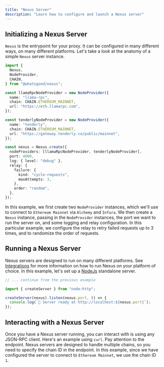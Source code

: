 ```yaml
---
title: "Nexus Server"
description: "Learn how to configure and launch a Nexus server"
---
```


## Initializing a Nexus Server

`Nexus` is the entrypoint for your proxy. It can be configured in many different ways, on many different platforms. Let's take a look at the anatomy of a simple `Nexus` server instance. 

```typescript
import {
  Nexus,
  NodeProvider,
  CHAIN,
} from "@whatsgood/nexus";

const llamaRpcNodeProvider = new NodeProvider({
  name: "llama-rpc",
  chain: CHAIN.ETHEREUM_MAINNET,
  url: "https://eth.llamarpc.com",
});

const tenderlyNodeProvider = new NodeProvider({
  name: "tenderly",
  chain: CHAIN.ETHEREUM_MAINNET,
  url: "https://gateway.tenderly.co/public/mainnet",
});

const nexus = Nexus.create({
  nodeProviders: [llamaRpcNodeProvider, tenderlyNodeProvider],
  port: 4000,
  log: { level: "debug" },
  relay: {
    failure: {
      kind: "cycle-requests",
      maxAttempts: 3,
    },
    order: "random",
  },
});
```

In this example, we first create two `NodeProvider` instances, which we'll use to connect to `Ethereum Mainnet` via `Alchemy` and `Infura`. We then create a `Nexus` instance, passing in the `NodeProvider` instances, the port we want to run the server on, and some logging and relay configuration. In this particular example, we configure the relay to retry failed requests up to 3 times, and to randomize the order of requests.

## Running a Nexus Server

Nexus servers are designed to run on many different platforms. See [Integrations](/integrations/introduction) for more information on how to run Nexus on your platform of choice. In this example, let's set up a [NodeJs](/integrations/node-js) standalone server.

```typescript
// ... continue from the previous example

import { createServer } from "node:http";

createServer(nexus).listen(nexus.port, () => {
  console.log(`🚀 Server ready at http://localhost:${nexus.port}`);
});

```


## Interacting with a Nexus Server

Once you have a Nexus server running, you can interact with is using any JSON-RPC client. Here's an example using `curl`. Pay attention to the endpoint. Nexus servers are designed to handle multiple chains, so you need to specify the chain ID in the endpoint. In this example, since we have configured the server to connect to `Ethereum Mainnet`, we use the chain ID `1`.


<Snippet file="send-a-request-no-auth.mdx" />